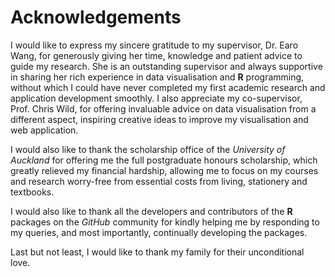 # Acknowledgements {-}

I would like to express my sincere gratitude to my supervisor, Dr. Earo Wang, for generously giving her time, knowledge and patient advice to guide my research. She is an outstanding supervisor and always supportive in sharing her rich experience in data visualisation and **R** programming, without which I could have never completed my first academic research and application development smoothly. I also appreciate my co-supervisor, Prof. Chris Wild, for offering invaluable advice on data visualisation from a different aspect, inspiring creative ideas to improve my visualisation and web application.

I would also like to thank the scholarship office of the *University of Auckland* for offering me the full postgraduate honours scholarship, which greatly relieved my financial hardship, allowing me to focus on my courses and research worry-free from essential costs from living, stationery and textbooks.

I would also like to thank all the developers and contributors of the **R** packages on the *GitHub* community for kindly helping me by responding to my queries, and most importantly, continually developing the packages.

Last but not least, I would like to thank my family for their unconditional love.
